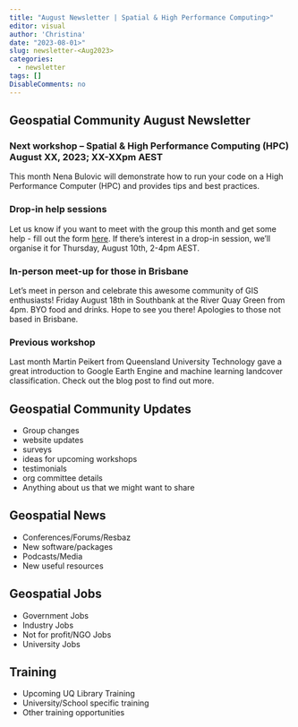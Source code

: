 ```yaml
---
title: "August Newsletter | Spatial & High Performance Computing>"
editor: visual
author: 'Christina'
date: "2023-08-01>"
slug: newsletter-<Aug2023>
categories:
  - newsletter
tags: []
DisableComments: no
---
```


## Geospatial Community August Newsletter

### Next workshop -- Spatial & High Performance Computing (HPC) August XX, 2023; XX-XXpm AEST

This month Nena Bulovic will demonstrate how to run your code on a High Performance Computer (HPC) and provides tips and best practices.

### Drop-in help sessions

Let us know if you want to meet with the group this month and get some help - fill out the form [here](https://docs.google.com/forms/d/1Kwc3T2l2UcM-EnHWsz8kuakGVZ704ZVnmdXglgb2rhk/edit). If there's interest in a drop-in session, we'll organise it for Thursday, August 10th, 2-4pm AEST.

### In-person meet-up for those in Brisbane

Let's meet in person and celebrate this awesome community of GIS enthusiasts! Friday August 18th in Southbank at the River Quay Green from 4pm. BYO food and drinks. Hope to see you there! Apologies to those not based in Brisbane.

### Previous workshop

Last month Martin Peikert from Queensland University Technology gave a great introduction to Google Earth Engine and machine learning landcover classification. Check out the blog post to find out more.

## Geospatial Community Updates

<Optional Section about our community>

-   Group changes
-   website updates
-   surveys
-   ideas for upcoming workshops
-   testimonials
-   org committee details
-   Anything about us that we might want to share

## Geospatial News

<Optional section covering broader geospatial news>

-   Conferences/Forums/Resbaz
-   New software/packages
-   Podcasts/Media
-   New useful resources

## Geospatial Jobs

<Optional section listing geospatial job vacancies>

-   Government Jobs
-   Industry Jobs
-   Not for profit/NGO Jobs
-   University Jobs

## Training

<Optional section on GeoSpatial training opportunities>

-   Upcoming UQ Library Training
-   University/School specific training
-   Other training opportunities
